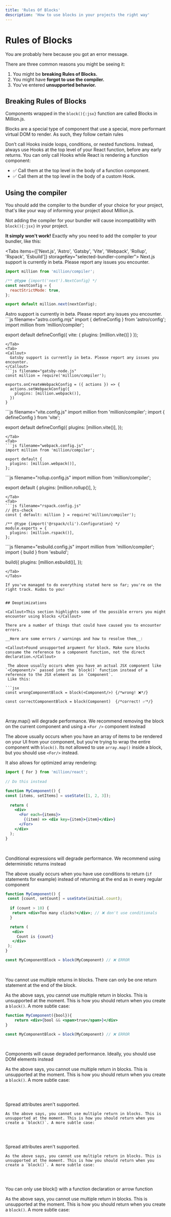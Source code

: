 ```yaml
---
title: 'Rules Of Blocks'
description: 'How to use blocks in your projects the right way'
---
```





# Rules of Blocks

You are probably here because you got an error message.

There are three common reasons you might be seeing it:

1. You might be **breaking Rules of Blocks.**
2. You might have **forgot to use the compiler.**
3. You've entered **unsupported behavior.**

## Breaking Rules of Blocks

Components wrapped in the `block(){:jsx}` function are called Blocks in Million.js.

Blocks are a special type of component that use a special, more performant virtual DOM to render. As such, they follow certain rules

Don’t call Hooks inside loops, conditions, or nested functions. Instead, always use Hooks at the top level of your React function, before any early returns. You can only call Hooks while React is rendering a function component:

- ✅ Call them at the top level in the body of a function component.
- ✅ Call them at the top level in the body of a custom Hook.

## Using the compiler

You should add the compiler to the bundler of your choice for your project, that's like your way of informing your project about Million.js.

Not adding the compiler for your bundler will cause incompatibility with `block(){:jsx}` in your project.

__It simply won't work!__ Exactly why you need to add the compiler to your bundler, like this:

<Tabs items={['Next.js', 'Astro', 'Gatsby', 'Vite', 'Webpack', 'Rollup', 'Rspack', 'Esbuild']} storageKey="selected-bundler-compiler">
  <Tab>
  <Callout>
    Next.js support is currently in beta. Please report any issues you encounter.
  </Callout>
  ```js filename="next.config.mjs"
  import million from 'million/compiler';

  /** @type {import('next').NextConfig} */
  const nextConfig = {
    reactStrictMode: true,
  };

  export default million.next(nextConfig);
  ```
  </Tab>
  <Tab>
  <Callout>
    Astro support is currently in beta. Please report any issues you encounter.
  </Callout>
  ```js filename="astro.config.mjs"
  import { defineConfig } from 'astro/config';
  import million from 'million/compiler';

  export default defineConfig({
    vite: {
      plugins: [million.vite()]
    }
  });
  ```
  </Tab>
  <Tab>
  <Callout>
    Gatsby support is currently in beta. Please report any issues you encounter.
  </Callout>
  ```js filename="gatsby-node.js"
  const million = require('million/compiler');

  exports.onCreateWebpackConfig = ({ actions }) => {
    actions.setWebpackConfig({
      plugins: [million.webpack()],
    })
  }
  ```
  </Tab>
  <Tab>
  ```js filename="vite.config.js"
  import million from 'million/compiler';
  import { defineConfig } from 'vite';

  export default defineConfig({
    plugins: [million.vite()],
  });
  ```
  </Tab>
  <Tab>
  ```js filename="webpack.config.js"
  import million from 'million/compiler';

  export default {
    plugins: [million.webpack()],
  };
  ```
  </Tab>
  <Tab>
  ```js filename="rollup.config.js"
  import million from 'million/compiler';

  export default {
    plugins: [million.rollup()],
  };
  ```
  </Tab>
  <Tab>
  ```js filename="rspack.config.js"
  // @ts-check
  const { default: million } = require('million/compiler');

  /** @type {import('@rspack/cli').Configuration} */
  module.exports = {
    plugins: [million.rspack()],
  };
  ```
  </Tab>
  <Tab>
  ```js filename="esbuild.config.js"
  import million from 'million/compiler';
  import { build } from 'esbuild';

  build({
    plugins: [million.esbuild()],
  });
  ```
  </Tab>
</Tabs>

If you've managed to do everything stated here so far; you're on the right track. Kudos to you!


## Deoptimizations

<Callout>This section highlights some of the possible errors you might encounter using blocks </Callout>

There are a number of things that could have caused you to encounter errors. 

__Here are some errors / warnings and how to resolve them__:

<Callout>Found unsupported argument for block. Make sure blocks consume the reference to a component function, not the direct declaration.</Callout>

   The above usually occurs when you have an actual JSX component like `<Component/>` passed into the `block()` function instead of a reference to the JSX element as in `Component`. 
   Like this:

```jsx
const wrongComponentBlock = block(<Component/>) {/*wrong! ❌*/}

const correctComponentBlock = block(Component)  {/*correct! ✅*/}
```

<br/>

<Callout>Array.map() will degrade performance. We recommend removing the block on the current component and using a `<For />` component instead</Callout>

   The above usually occurs when you have an array of items to be rendered on your UI from your component, but you're trying to wrap the entire component with `block()`. Its not allowed to use `array.map()` inside a block, but you should use 
   `<For/>` instead. 
   
   It also allows for optimized array rendering:

```jsx
import { For } from 'million/react';
  
// Do this instead 

function MyComponent() {
const [items, setItems] = useState([1, 2, 3]);
    
  return (
    <div>
      <For each={items}>
        {(item) => <div key={item}>{item}</div>}
      </For>
    </div>
  );
}
```

<br/>

<Callout>Conditional expressions will degrade performance. We recommend using deterministic returns instead</Callout>

   The above usually occurs when you have use conditions to return (`if` statements for example) instead of returning at the end as in every regular component

```jsx
function MyComponent() {
 const [count, setCount] = useState(initial.count);
  
  if (count > 10) {
   return <div>Too many clicks!</div>; // ❌ don't use conditionals
  }

  return (
   <div>
     Count is {count}
   </div>
 );
}

const MyComponentBlock = block(MyComponent) // ❌ ERROR
```

<br/>


<Callout>You cannot use multiple returns in blocks. There can only be one return statement at the end of the block.</Callout>

   As the above says, you cannot use multiple return in blocks. This is unsupported at the moment. This is how you should return when you create a `block()`. A more subtle case:

```jsx
function MyComponent({bool}){
    return <div>{bool && <span>true</span>}</div> 
}

const MyComponentBlock = block(MyComponent) // ❌ ERROR
```

<br/>


<Callout>Components will cause degraded performance. Ideally, you should use DOM elements instead</Callout>

   As the above says, you cannot use multiple return in blocks. This is unsupported at the moment. This is how you should return when you create a `block()`. A more subtle case:

   ```jsx
   ```

<br/>

<Callout>Spread attributes aren't supported.</Callout>

    As the above says, you cannot use multiple return in blocks. This is unsupported at the moment. This is how you should return when you create a `block()`. A more subtle case:

  ```jsx
  ```

<br/>

<Callout>Spread attributes aren't supported.</Callout>

    As the above says, you cannot use multiple return in blocks. This is unsupported at the moment. This is how you should return when you create a `block()`. A more subtle case:

  ```jsx
  ```

<br/>

<Callout>You can only use block() with a function declaration or arrow function</Callout>

   As the above says, you cannot use multiple return in blocks. This is unsupported at the moment. This is how you should return when you create a `block()`. A more subtle case:

   ```jsx
   ```
